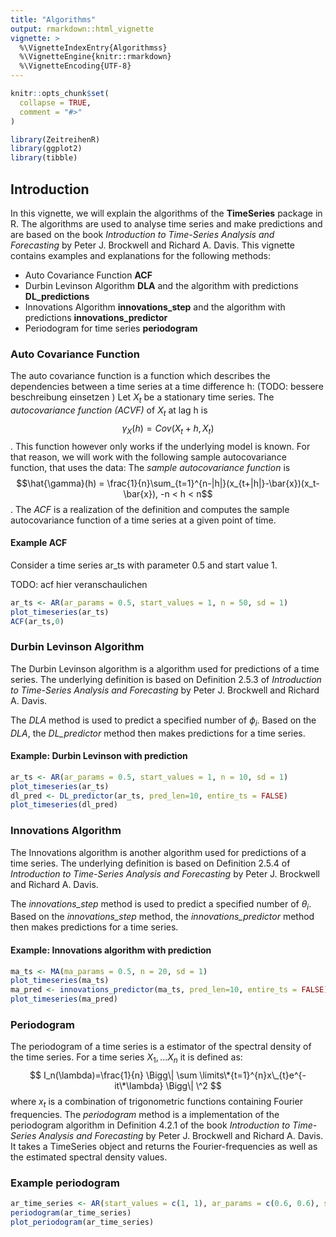 ```yaml
---
title: "Algorithms"
output: rmarkdown::html_vignette
vignette: >
  %\VignetteIndexEntry{Algorithmss}
  %\VignetteEngine{knitr::rmarkdown}
  %\VignetteEncoding{UTF-8}
---
```


```r
knitr::opts_chunk$set(
  collapse = TRUE,
  comment = "#>"
)
```

```r
library(ZeitreihenR)
library(ggplot2)
library(tibble)
```

## Introduction

In this vignette, we will explain the algorithms of the **TimeSeries** package in R. The algorithms are used to analyse time series and make predictions and are based on the book *Introduction to Time-Series Analysis and Forecasting* by Peter J. Brockwell and Richard A. Davis. This vignette contains examples and explanations for the following methods:

-   Auto Covariance Function **ACF**
-   Durbin Levinson Algorithm **DLA** and the algorithm with predictions **DL_predictions**
-   Innovations Algorithm **innovations_step** and the algorithm with predictions **innovations_predictor**
-   Periodogram for time series **periodogram**

### Auto Covariance Function

The auto covariance function is a function which describes the dependencies between a time series at a time difference h: (TODO: bessere beschreibung einsetzen ) Let $X_t$ be a stationary time series. The *autocovariance function (ACVF)* of $X_t$ at lag h is $$\gamma_X(h) = Cov(X_t+h, X_t)$$. This function however only works if the underlying model is known. For that reason, we will work with the following sample autocovariance function, that uses the data: The *sample autocovariance function* is $$\hat{\gamma}(h) = \frac{1}{n}\sum_{t=1}^{n-|h|}(x_{t+|h|}-\bar{x})(x_t-\bar{x}), -n < h < n$$. The *ACF* is a realization of the definition and computes the sample autocovariance function of a time series at a given point of time.

#### Example ACF

Consider a time series ar_ts with parameter 0.5 and start value 1.

TODO: acf hier veranschaulichen
```r
ar_ts <- AR(ar_params = 0.5, start_values = 1, n = 50, sd = 1)
plot_timeseries(ar_ts)
ACF(ar_ts,0)

```


### Durbin Levinson Algorithm

The Durbin Levinson algorithm is a algorithm used for predictions of a time series. The underlying definition is based on Definition 2.5.3 of *Introduction to Time-Series Analysis and Forecasting* by Peter J. Brockwell and Richard A. Davis.

The *DLA* method is used to predict a specified number of $\phi_i$. Based on the *DLA*, the *DL_predictor* method then makes predictions for a time series.

#### Example: Durbin Levinson with prediction

```r
ar_ts <- AR(ar_params = 0.5, start_values = 1, n = 10, sd = 1)
plot_timeseries(ar_ts)
dl_pred <- DL_predictor(ar_ts, pred_len=10, entire_ts = FALSE)
plot_timeseries(dl_pred)
```

### Innovations Algorithm

The Innovations algorithm is another algorithm used for predictions of a time series. The underlying definition is based on Definition 2.5.4 of *Introduction to Time-Series Analysis and Forecasting* by Peter J. Brockwell and Richard A. Davis.

The *innovations_step* method is used to predict a specified number of $\theta_i$. Based on the *innovations_step* method, the *innovations_predictor* method then makes predictions for a time series.

#### Example: Innovations algorithm with prediction

```r
ma_ts <- MA(ma_params = 0.5, n = 20, sd = 1)
plot_timeseries(ma_ts)
ma_pred <- innovations_predictor(ma_ts, pred_len=10, entire_ts = FALSE)
plot_timeseries(ma_pred)
```

### Periodogram

The periodogram of a time series is a estimator of the spectral density of the time series. For a time series $X_1,...X_n$ it is defined as: $$ I_n(\lambda)=\frac{1}{n} \Bigg\| \sum \limits\*{t=1}^{n}x\_{t}e^{-it\*\lambda} \Bigg\| \^2 $$ where $x_t$ is a combination of trigonometric functions containing Fourier frequencies. 
The *periodogram* method is a implementation of the periodogram algorithm in Definition 4.2.1 of the book *Introduction to Time-Series Analysis and Forecasting* by Peter J. Brockwell and Richard A. Davis. It takes a TimeSeries object and returns the Fourier-frequencies as well as the estimated spectral density values. 

### Example periodogram
```r
ar_time_series <- AR(start_values = c(1, 1), ar_params = c(0.6, 0.6), sd = 1, n = 100)
periodogram(ar_time_series)
plot_periodogram(ar_time_series)
```
